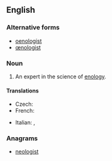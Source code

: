 ==English==

===Alternative forms===
* [[oenologist]]
* [[œnologist]]

===Noun===
{{en-noun}}

# An expert in the science of [[enology]].

====Translations====
{{trans-top|an expert in the science of enology}}
* Czech: {{t|cs|enolog}}
* French: {{t+|fr|œnologue|m|f}}
{{trans-mid}}
* Italian: {{t+|it|enologo|m}}, {{t-|it|enologa|f}}
{{trans-bottom}}

===Anagrams===
* [[neologist#English|neologist]]